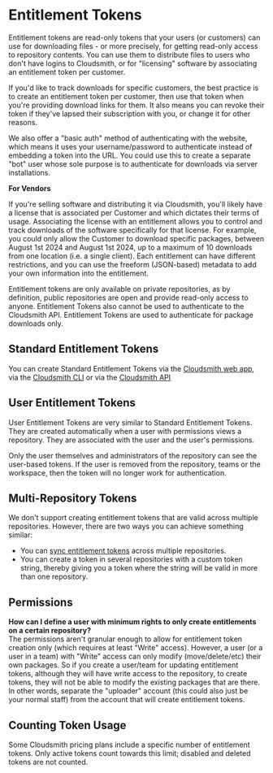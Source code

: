 
# Entitlement Tokens

Entitlement tokens are read-only tokens that your users (or customers) can use for downloading files - or more precisely, for getting read-only access to repository contents. You can use them to distribute files to users who don't have logins to Cloudsmith, or for "licensing" software by associating an entitlement token per customer.

If you'd like to track downloads for specific customers, the best practice is to create an entitlement token per customer, then use that token when you're providing download links for them. It also means you can revoke their token if they've lapsed their subscription with you, or change it for other reasons.

We also offer a "basic auth" method of authenticating with the website, which means it uses your username/password to authenticate instead of embedding a token into the URL.  You could use this to create a separate "bot" user whose sole purpose is to authenticate for downloads via server installations. 

**For Vendors**

If you're selling software and distributing it via Cloudsmith, you'll likely have a license that is associated per Customer and which dictates their terms of usage. Associating the license with an entitlement allows you to control and track downloads of the software specifically for that license. For example, you could only allow the Customer to download specific packages, between August 1st 2024 and August 1st 2024, up to a maximum of 10 downloads from one location (i.e. a single client). Each entitlement can have different restrictions, and you can use the freeform (JSON-based) metadata to add your own information into the entitlement.

<Note variant="">
  Entitlement tokens are only available on private repositories, as by definition, public repositories are open and provide read-only access to anyone.  Entitlement Tokens also cannot be used to authenticate to the Cloudsmith API. Entitlement Tokens are used to authenticate for package downloads only.
</Note>


## Standard Entitlement Tokens

You can create Standard Entitlement Tokens via the [Cloudsmith web app](/software-distribution/entitlement-tokens-via-the-website-ui),  via the [Cloudsmith CLI](/software-distribution/entitlement-tokens-via-the-cloudsmith-cli) or via the [Cloudsmith API](/software-distribution/entitlement-tokens-via-the-cloudsmith-api) 

## User Entitlement Tokens

User Entitlement Tokens are very similar to Standard Entitlement Tokens. They are created automatically when a user with permissions views a repository.  They are associated with the user and the user's permissions. 

Only the user themselves and administrators of the repository can see the user-based tokens. If the user is removed from the repository, teams or the workspace, then the token will no longer work for authentication.

## Multi-Repository Tokens

We don't support creating entitlement tokens that are valid across multiple repositories.  However, there are two ways you can achieve something similar: 

- You can [sync entitlement tokens](/software-distribution/entitlement-tokens-via-the-cloudsmith-cli#synchronising-tokens) across multiple repositories.
- You can create a token in several repositories with a custom token string, thereby giving you a token where the string will be valid in more than one repository. 

## Permissions

**How can I define a user with minimum rights to only create entitlements on a certain repository?**  
The permissions aren't granular enough to allow for entitlement token creation only (which requires at least "Write" access). However, a user (or a user in a team) with "Write" access can only modify (move/delete/etc) their own packages. So if you create a user/team for updating entitlement tokens, although they will have write access to the repository, to create tokens, they will not be able to modify the existing packages that are there.  
In other words, separate the "uploader" account (this could also just be your normal staff) from the account that will create entitlement tokens.

## Counting Token Usage

Some Cloudsmith pricing plans include a specific number of entitlement tokens.  Only active tokens count towards this limit; disabled and deleted tokens are not counted.
